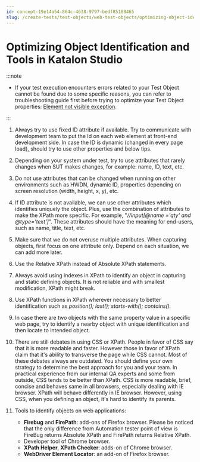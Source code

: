 ```yaml
---
id: concept-19e14a54-864c-4638-9797-bedf85188465
slug: /create-tests/test-objects/web-test-objects/optimizing-object-identification-and-tools-in-katalon-studio
---
```


# Optimizing Object Identification and Tools in Katalon Studio


:::note

-   If your test execution encounters errors related to your Test Object cannot be found due to some specific reasons, you can refer to troubleshooting guide first before trying to optimize your Test Object properties: [Element not visible exception](/create-tests/troubleshooting-for-test-creation/troubleshoot-web-automated-testing/element-not-visible-exception).

:::

1.  Always try to use fixed ID attribute if available. Try to communicate with development team to put the Id on each web element at front-end development side. In case the ID is dynamic \(changed in every page load\), should try to use other properties and below tips.
2.  Depending on your system under test, try to use attributes that rarely changes when SUT makes changes, for example: name, ID, text, etc.
3.  Do not use attributes that can be changed when running on other environments such as HWDN, dynamic ID, properties depending on screen resolution \(width, height, x, y\), etc.
4.  If ID attribute is not available, we can use other attributes which identifies uniquely the object. Plus, use the combination of attributes to make the XPath more specific. For example, "*//input\[@name ='qty' and @type='text'\]*". These attributes should have the meaning for end-users, such as name, title, text, etc.
5.  Make sure that we do not overuse multiple attributes. When capturing objects, first focus on one attribute only. Depend on each situation, we can add more later.
6.  Use the Relative XPath instead of Absolute XPath statements.
7.  Always avoid using indexes in XPath to identify an object in capturing and static defining objects. It is not reliable and with smallest modification, XPath might break.
8.  Use XPath functions in XPath wherever necessary to better identification such as *position\(\); last\(\); starts-with\(\); contains\(\).*
9.  In case there are two objects with the same property value in a specific web page, try to identify a nearby object with unique identification and then locate to intended object.
10. There are still debates in using CSS or XPath. People in favor of CSS say that it is more readable and faster. However those in favor of XPath claim that it's ability to transverse the page while CSS cannot. Most of these debates always are outdated. You should define your own strategy to determine the best approach for you and your team. In practical experience from our internal QA experts and some from outside, CSS tends to be better than XPath. CSS is more readable, brief, concise and behaves same in all browsers, especially dealing with IE browser. XPath will behave differently in IE browser. However, using CSS, when you defining an object, it's hard to identify its parents.
11. Tools to identify objects on web applications:

    -   **Firebug** and **FirePath**: add-ons of Firefox browser. Please be noticed that the only difference from Automation tester point of view is FireBug returns Absolute XPath and FirePath returns Relative XPath.
    -   Developer tool of Chrome browser.
    -   **XPath Helper**, **XPath Checker**: adds-on of Chrome browser.
    -   **WebDriver Element Locator**: an add-on of Firefox browser.